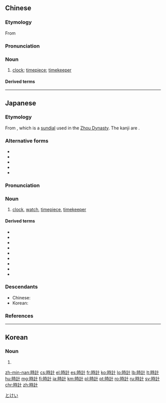 {{also|时计}}
==Chinese==
{{zh-forms|s=时计}}

===Etymology===
From {{der|zh|ja|時計|tr=tokei}} {{rfv-etymology|zh}}

===Pronunciation===
{{zh-pron
|m=shíjì
|c=si4 gai3
|cat=n
}}

===Noun===
{{zh-noun}}

# {{lb|zh|literary}} [[clock]]; [[timepiece]]; [[timekeeper]]

====Derived terms====
{{zh-der|時計果}}

{{zh-cat|Clocks}}

----

==Japanese==
{{ja-kanjitab|sort=とけい|yomi=irr|とき|けい|k1=と}}

===Etymology===
From {{der|ja|sort=とけい|lzh|土圭}}, which is a [[sundial]] used in the [[w:Zhou Dynasty|Zhou Dynasty]]{{rfv-etymology|ja}}. The kanji are {{juku|sort=とけい}}.

===Alternative forms===
* {{ja-l|土圭}}
* {{ja-l|斗計}}
* {{ja-l|斗鶏}}
* {{ja-l|斗影}}
* {{ja-l|辰器}}

===Pronunciation===
{{ja-pron|とけい|acc=h|y=i|acc_ref=NHK,DJR}}

===Noun===
{{ja-noun|とけい|ときはかり}}

# [[clock]], [[watch]], [[timepiece]], [[timekeeper]]

====Derived terms====
* {{ja-r|腕%時%計|うで%ど%けい|[[watch]]}}
* {{ja-r|置き時%計|おきど%けい|desk [[clock]]}}
* {{ja-r|掛け時%計|かけど%けい|[[wall clock]]}}
* {{ja-r|絡%繰り時%計|から%くりど%けい|[[w:automaton clock|automaton clock]]}}
* {{ja-r|原%子%時%計|げん%し%ど%けい|[[atomic clock]]}}
* {{ja-r|鳩%時%計|はと%ど%けい|[[cuckoo clock]]}}
* {{ja-r|目%覚まし時%計|め%ざましど%けい|[[alarm clock]]}}
* {{ja-r|砂%時%計|すな%ど%けい}}
* {{ja-r|体%内%時%計|たい%ない%ど%けい}}

===Descendants===
* Chinese: {{zh-l|時計}}
* Korean: {{ko-l|시계}}

===References===
<references />
{{catlangcode|ja|Clocks|sort=とけい}}
[[Category:Japanese basic words|とけい]]

----

==Korean==
{{ko-hanjatab}}

===Noun===
{{ko-noun|hj|hangeul=시계}}

# {{hanja form of|시계|[[timepiece]]}}

[[zh-min-nan:時計]]
[[cs:時計]]
[[el:時計]]
[[es:時計]]
[[fr:時計]]
[[ko:時計]]
[[lo:時計]]
[[lb:時計]]
[[lt:時計]]
[[hu:時計]]
[[mg:時計]]
[[fj:時計]]
[[ja:時計]]
[[km:時計]]
[[pl:時計]]
[[pt:時計]]
[[ro:時計]]
[[ru:時計]]
[[sv:時計]]
[[chr:時計]]
[[zh:時計]]